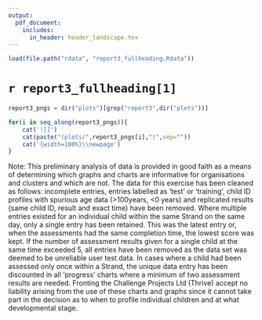 ```yaml
---
output:
  pdf_document:
    includes:
      in_header: header_landscape.tex
---
```


```r
load(file.path("rdata", "report3_fullheading.Rdata"))
```

# `r report3_fullheading[1]`\

```r
report3_pngs = dir("plots")[grep("report3",dir("plots"))]
```

```r
for(i in seq_along(report3_pngs)){
    cat('![]')
    cat(paste("(plots/",report3_pngs[i],")",sep=""))
    cat('{width=100%}\\newpage')
}
```
Note: This preliminary analysis of data is provided in good faith as a means of determining which graphs and charts are informative for organisations and clusters and which are not. The data for this exercise has been cleaned as follows: incomplete entries, entries labelled as 'test' or 'training', child ID profiles with spurious age data (>100years, <0 years) and replicated results (same child ID, result and exact time) have been removed. Where multiple entries existed for an individual child within the same Strand on the same day, only a single entry has been retained. This was the latest entry or, when the assessments had the same completion time, the lowest score was kept. If the number of assessment results given for a single child at the same time exceeded 5, all entries have been removed as the data set was deemed to be unreliable user test data. In cases where a child had been assessed only once within a Strand, the unique data entry has been discounted in all 'progress' charts where a minimum of two assessment results are needed. Fronting the Challenge Projects Ltd (Thrive) accept no liability arising from the use of these charts and graphs since it cannot take part in the decision as to when to profile individual children and at what developmental stage.
